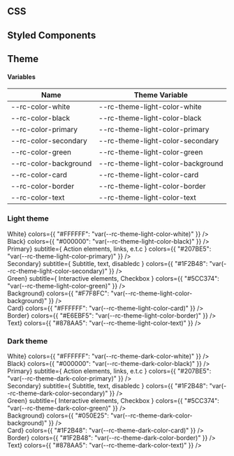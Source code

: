 
<Meta title="Roq Components/Styling" />

<style>
  {`
    .table {
      --table-border: var(--rc-color-border);

      width: 100%;
      border: 2px solid var(--table-border);
      margin-bottom: 2rem;

      display: table;
      border-collapse: separate;
      box-sizing: border-box;
      text-indent: initial;
      border-collapse: separate;
      border-spacing: 0px 0.5rem;
    }

    .table th, .table td {
      padding: 1rem 1.5rem;
    }

    .table thead th {
      text-align: left;
      color: var(--rc-color-text);
    }

    .table tr:nth-child(odd) {
      background: var(--rc-color-border);
    }

    .table tbody td {
      color: var(--rc-color-black);
    }

    .color-swatch {
      display: inline-block;
      border: 1px solid black;
      width: 0.875rem;
      height: 0.875rem;
      margin-left: 7px;
      margin-bottom: -2px;
      border-radius: 2px;
    }

    .section {
      --section-background: var(--rc-color-card);
      --section-border: var(--rc-color-border);
      --section-title-color: var(--rc-color-black);
      --section-desription-color: var(--rc-color-text);
      --section-demo-color: var(--rc-color-text);
      --section-demo-title-color: var(--rc-color-text);
      --section-demo-subtitle-color: var(--rc-color-text);

      margin-bottom: 1.2rem;
      padding: 1rem;
      background: var(--section-background);
      border: 2px solid var(--section-border);
    }

    .section__title {
      color: var(--section-title-color);
    }

    .section__description {
      color: var(--section-desription-color);
    }

    .section__demo {
      padding: 1rem;
      color: var(--section-demo-color);
    }

    .section__demo__item__title {
      color: var(--section-demo-title-color);
    }
    .section__demo__item__subtitle {
      color: var(--section-demo-subtitle-color);
    }
    
    .section.dark {
      --section-background: var(--rc-theme-dark-color-card);
      --section-border: var(--rc-theme-dark-color-border);
      --section-title-color:  var(--rc-theme-dark-color-black);
      --section-desription-color:  var(--rc-theme-dark-color-text);
    }
  `}
</style>

## CSS

## Styled Components

## Theme

#### Variables

<table class="table">
  <thead>
    <th>Name</th>
    <th>Theme Variable</th>
  </thead>
  <tbody>
    <tr>
      <td>
        <span>--rc-color-white</span>
      </td>
      <td>
        <span>--rc-theme-light-color-white</span>
        <span
          className="color-swatch"
          style={{ background: "var(--rc-theme-light-color-white)" }}
        />
      </td>
    </tr>
    <tr>
      <td>
        <span>--rc-color-black</span>
      </td>
      <td>
        <span>--rc-theme-light-color-black</span>
        <span
          className="color-swatch"
          style={{ background: "var(--rc-theme-light-color-black)" }}
        />
      </td>
    </tr>
    <tr>
      <td>
        <span>--rc-color-primary</span>
      </td>
      <td>
        <span>--rc-theme-light-color-primary</span>
        <span
          className="color-swatch"
          style={{ background: "var(--rc-theme-light-color-primary)" }}
        />
      </td>
    </tr>
    <tr>
      <td>
        <span>--rc-color-secondary</span>
      </td>
      <td>
        <span>--rc-theme-light-color-secondary</span>
        <span
          className="color-swatch"
          style={{ background: "var(--rc-theme-light-color-secondary)" }}
        />
      </td>
    </tr>
    <tr>
      <td>
        <span>--rc-color-green</span>
      </td>
      <td>
        <span>--rc-theme-light-color-green</span>
        <span
          className="color-swatch"
          style={{ background: "var(--rc-theme-light-color-green)" }}
        />
      </td>
    </tr>
    <tr>
      <td>
        <span>--rc-color-background</span>
      </td>
      <td>
        <span>--rc-theme-light-color-background</span>
        <span
          className="color-swatch"
          style={{ background: "var(--rc-theme-light-color-background)" }}
        />
      </td>
    </tr>
    <tr>
      <td>
        <span>--rc-color-card</span>
      </td>
      <td>
        <span>--rc-theme-light-color-card</span>
        <span
          className="color-swatch"
          style={{ background: "var(--rc-theme-light-color-card)" }}
        />
      </td>
    </tr>
    <tr>
      <td>
        <span>--rc-color-border</span>
      </td>
      <td>
        <span>--rc-theme-light-color-border</span>
        <span
          className="color-swatch"
          style={{ background: "var(--rc-theme-light-color-border)" }}
        />
      </td>
    </tr>
    <tr>
      <td>
        <span>--rc-color-text</span>
      </td>
      <td>
        <span>--rc-theme-light-color-text</span>
        <span
          className="color-swatch"
          style={{ background: "var(--rc-theme-light-color-text)" }}
        />
      </td>
    </tr>
  </tbody>
</table>

<div class="section">
  <h3 class="section__title">Light theme</h3>
  <p class="section__description"></p>
  <ColorPalette className="section__demo">
    <div class="section__demo__item">
      <ColorItem
        title={<span className="section__demo__item__title">White</span>}
        colors={{ "#FFFFFF": "var(--rc-theme-light-color-white)" }}
      />
    </div>
    <div class="section__demo__item">
      <ColorItem
        title={<span className="section__demo__item__title">Black</span>}
        colors={{ "#000000": "var(--rc-theme-light-color-black)" }}
      />
    </div>
    <div class="section__demo__item">
      <ColorItem
        title={<span className="section__demo__item__title">Primary</span>}
        subtitle={
          <span className="section__demo__item__subtitle">
            Action elements, links, e.t.c
          </span>
        }
        colors={{ "#207BE5": "var(--rc-theme-light-color-primary)" }}
      />
    </div>
    <div class="section__demo__item">
      <ColorItem
        title={<span className="section__demo__item__subtitle">Secondary</span>}
        subtitle={
          <span className="section__demo__item__subtitle">
            Subtitle, text, disabledc
          </span>
        }
        colors={{ "#1F2B48": "var(--rc-theme-light-color-secondary)" }}
      />
    </div>
    <div class="section__demo__item">
      <ColorItem
        title={<span className="section__demo__item__title">Green</span>}
        subtitle={
          <span className="section__demo__item__title">
            Interactive elements, Checkbox
          </span>
        }
        colors={{ "#5CC374": "var(--rc-theme-light-color-green)" }}
      />
    </div>
    <div class="section__demo__item">
      <ColorItem
        title={<span className="section__demo__item__title">Background</span>}
        colors={{ "#F7F8FC": "var(--rc-theme-light-color-background)" }}
      />
    </div>
    <div class="section__demo__item">
      <ColorItem
        title={<span className="section__demo__item__title">Card</span>}
        colors={{ "#FFFFFF": "var(--rc-theme-light-color-card)" }}
      />
    </div>
    <div class="section__demo__item">
      <ColorItem
        title={<span className="section__demo__item__title">Border</span>}
        colors={{ "#E6EBF5": "var(--rc-theme-light-color-border)" }}
      />
    </div>
    <div class="section__demo__item">
      <ColorItem
        title={<span className="section__demo__item__title">Text</span>}
        colors={{ "#878AA5": "var(--rc-theme-light-color-text)" }}
      />
    </div>
  </ColorPalette>
</div>

<div class="section">
  <h3 class="section__title">Dark theme</h3>
  <p class="section__description"></p>
  <ColorPalette className="section__demo">
    <div class="section__demo__item">
      <ColorItem
        title={<span className="section__demo__item__title">White</span>}
        colors={{ "#FFFFFF": "var(--rc-theme-dark-color-white)" }}
      />
    </div>
    <div class="section__demo__item">
      <ColorItem
        title={<span className="section__demo__item__title">Black</span>}
        colors={{ "#000000": "var(--rc-theme-dark-color-black)" }}
      />
    </div>
    <div class="section__demo__item">
      <ColorItem
        title={<span className="section__demo__item__title">Primary</span>}
        subtitle={
          <span className="section__demo__item__subtitle">
            Action elements, links, e.t.c
          </span>
        }
        colors={{ "#207BE5": "var(--rc-theme-dark-color-primary)" }}
      />
    </div>
    <div class="section__demo__item">
      <ColorItem
        title={<span className="section__demo__item__subtitle">Secondary</span>}
        subtitle={
          <span className="section__demo__item__subtitle">
            Subtitle, text, disabledc
          </span>
        }
        colors={{ "#1F2B48": "var(--rc-theme-dark-color-secondary)" }}
      />
    </div>
    <div class="section__demo__item">
      <ColorItem
        title={<span className="section__demo__item__title">Green</span>}
        subtitle={
          <span className="section__demo__item__title">
            Interactive elements, Checkbox
          </span>
        }
        colors={{ "#5CC374": "var(--rc-theme-dark-color-green)" }}
      />
    </div>
    <div class="section__demo__item">
      <ColorItem
        title={<span className="section__demo__item__title">Background</span>}
        colors={{ "#050E25": "var(--rc-theme-dark-color-background)" }}
      />
    </div>
    <div class="section__demo__item">
      <ColorItem
        title={<span className="section__demo__item__title">Card</span>}
        colors={{ "#1F2B48": "var(--rc-theme-dark-color-card)" }}
      />
    </div>
    <div class="section__demo__item">
      <ColorItem
        title={<span className="section__demo__item__title">Border</span>}
        colors={{ "#1F2B48": "var(--rc-theme-dark-color-border)" }}
      />
    </div>
    <div class="section__demo__item">
      <ColorItem
        title={<span className="section__demo__item__title">Text</span>}
        colors={{ "#878AA5": "var(--rc-theme-dark-color-text)" }}
      />
    </div>
  </ColorPalette>
</div>

